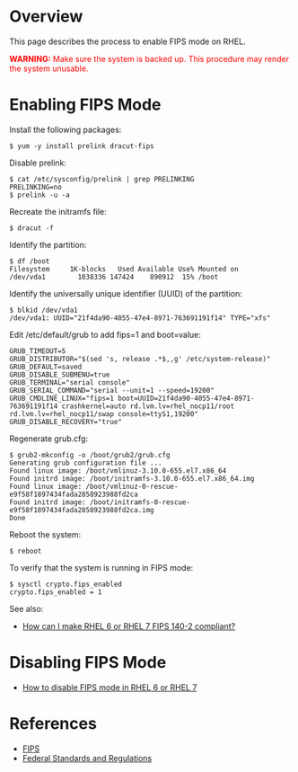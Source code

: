 = Overview =

This page describes the process to enable FIPS mode on RHEL.

<font color="red">'''WARNING:''' Make sure the system is backed up. This procedure may render the system unusable.</font>

= Enabling FIPS Mode =

Install the following packages:

<pre>
$ yum -y install prelink dracut-fips
</pre>

Disable prelink:

<pre>
$ cat /etc/sysconfig/prelink | grep PRELINKING
PRELINKING=no
$ prelink -u -a
</pre>

Recreate the initramfs file: 

<pre>
$ dracut -f
</pre>

Identify the partition:

<pre>
$ df /boot
Filesystem     1K-blocks   Used Available Use% Mounted on
/dev/vda1        1038336 147424    890912  15% /boot
</pre>

Identify the universally unique identifier (UUID) of the partition:

<pre>
$ blkid /dev/vda1
/dev/vda1: UUID="21f4da90-4055-47e4-8971-763691191f14" TYPE="xfs"
</pre>

Edit /etc/default/grub to add fips=1 and boot=value:

<pre>
GRUB_TIMEOUT=5
GRUB_DISTRIBUTOR="$(sed 's, release .*$,,g' /etc/system-release)"
GRUB_DEFAULT=saved
GRUB_DISABLE_SUBMENU=true
GRUB_TERMINAL="serial console"
GRUB_SERIAL_COMMAND="serial --unit=1 --speed=19200"
GRUB_CMDLINE_LINUX="fips=1 boot=UUID=21f4da90-4055-47e4-8971-763691191f14 crashkernel=auto rd.lvm.lv=rhel_nocp11/root rd.lvm.lv=rhel_nocp11/swap console=ttyS1,19200"
GRUB_DISABLE_RECOVERY="true"
</pre>

Regenerate grub.cfg:

<pre>
$ grub2-mkconfig -o /boot/grub2/grub.cfg
Generating grub configuration file ...
Found linux image: /boot/vmlinuz-3.10.0-655.el7.x86_64
Found initrd image: /boot/initramfs-3.10.0-655.el7.x86_64.img
Found linux image: /boot/vmlinuz-0-rescue-e9f58f1897434fada2858923988fd2ca
Found initrd image: /boot/initramfs-0-rescue-e9f58f1897434fada2858923988fd2ca.img
Done
</pre>

Reboot the system:

<pre>
$ reboot
</pre>

To verify that the system is running in FIPS mode:

<pre>
$ sysctl crypto.fips_enabled
crypto.fips_enabled = 1
</pre>

See also:

* [https://access.redhat.com/solutions/137833 How can I make RHEL 6 or RHEL 7 FIPS 140-2 compliant?]

= Disabling FIPS Mode =

* [https://access.redhat.com/solutions/2422061 How to disable FIPS mode in RHEL 6 or RHEL 7]

= References =

* [[FIPS]]
* [https://access.redhat.com/documentation/en-us/red_hat_enterprise_linux/7/html/security_guide/chap-federal_standards_and_regulations Federal Standards and Regulations]